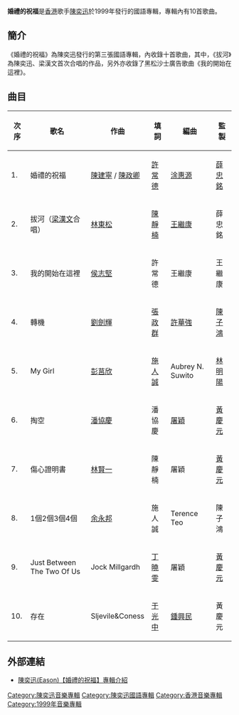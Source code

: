 {{unreferenced|time=2010-10-16T00:28:18+00:00}}
{{Album infobox | 
|  Name          = 婚禮的祝福|  Type          = [[專輯|專輯]]
|  Artist        = [[陳奕迅|陳奕迅]]
|  Cover         = 
|  Recorded      =
|  Released      = 1999年9月9日
|  Genre         = 國語流行
|  Label         =[[瑞星唱片|瑞星唱片]]
|  Number        =
|  Length        =
|  Producer      = 
|  Reviews       =
|  Last album    = [[天佑愛人|天佑愛人]] <br /> (1999年)
|  This album    = 婚禮的祝福<br /> (1999年)
|  Next album    = [[幸福_(音樂專輯)|幸福]] <br /> (1999)
}}

'''婚禮的祝福'''是[[香港|香港]]歌手[[陳奕迅|陳奕迅]]於1999年發行的國語專輯，專輯內有10首歌曲。

==簡介==
《婚禮的祝福》為陳奕迅發行的第三張國語專輯，內收錄十首歌曲，其中，《拔河》為陳奕迅、梁漢文首次合唱的作品，另外亦收錄了黑松沙士廣告歌曲《我的開始在這裡》。

== 曲目 ==
{| class="wikitable" width="55%"
|-
!次序
!歌名
!作曲
!填詞
!編曲
!監製
|-
| 1. || 婚禮的祝福 || [[陳建寧|陳建寧]] / [[陳政卿|陳政卿]] || [[許常德|許常德]] || [[涂惠源|涂惠源]] || [[薛忠銘|薛忠銘]]
|-
| 2. || 拔河（[[梁漢文|梁漢文]]合唱）|| [[林東松|林東松]] || [[陳靜楠|陳靜楠]] || [[王繼康|王繼康]] || 薛忠銘
|-
| 3. || 我的開始在這裡 || [[侯志堅|侯志堅]] || 許常德 || 王繼康 || 王繼康
|-
| 4. || 轉機 || [[劉劍輝|劉劍輝]] || [[張政群|張政群]] || [[許華強|許華強]] || [[陳子鴻|陳子鴻]]
|-
| 5. || My Girl || [[彭莒欣|彭莒欣]] || [[施人誠|施人誠]] || Aubrey N. Suwito || [[林明陽|林明陽]]
|-
| 6. || 掏空 || [[潘協慶|潘協慶]] || 潘協慶 || [[屠穎|屠穎]] || [[黃慶元|黃慶元]]
|-
| 7. || 傷心證明書 || [[林賢一|林賢一]] || 陳靜楠 || 屠穎 || [[黃慶元|黃慶元]]
|-
| 8. || 1個2個3個4個 || [[永邦|余永邦]] || 施人誠 || Terence Teo || 陳子鴻
|-
| 9. || Just Between The Two Of Us  || Jock Millgardh || [[丁曉雯|丁曉雯]] || 屠穎 || [[黃慶元|黃慶元]]
|-
|10. || 存在 || Sljevile&Coness || [[于光中|于光中]] || [[鍾興民|鍾興民]] || 黃慶元
|}

== 外部連結 ==
*[https://web.archive.org/web/20100210075441/http://tw.kkbox.com/album/SO0hTVyOMZ8-dtp0F9bf008l-index.html 陳奕迅(Eason)【婚禮的祝福】專輯介紹]

[[Category:陳奕迅音樂專輯|Category:陳奕迅音樂專輯]]
[[Category:陳奕迅國語專輯|Category:陳奕迅國語專輯]]
[[Category:香港音樂專輯|Category:香港音樂專輯]]
[[Category:1999年音樂專輯|Category:1999年音樂專輯]]

{{陳奕迅}}